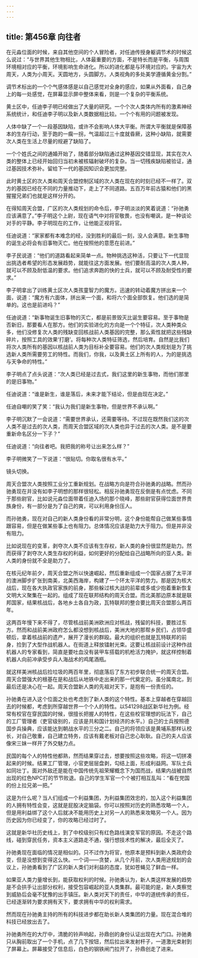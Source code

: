 ```yaml
---
---
---
```

title: 第456章 向往者
---



在元淼位面的时候，来自其他空间的个人冒险者，对任迪传授身躯调节术的时候这么说过：“与世界其他生物相比，人体最重要的方面，不是特长而是平衡，与周围环境相对应的平衡，环境影响生命进化。所以的进化都是与环境对应的。宇宙为大周天，人类为小周天。天圆地方，头圆脚方。人类视角的多处美学遵循黄金分割。”

调节术标出的一个个气感体感是以自己感觉对全身的感应，如果从外面看，自己身上的每一处感觉，在屏幕显示屏中整体来看，则是一个复杂的平衡系统。

黄土区中，任迪李子明已经做出了大量的研究。一个个次人类体内所有的激素神经系统统计，和任迪李子明以及新人类数据相比较。一个个有用的问题被发现。

人体中缺了一个一段基因缺陷，或许不会影响人体大平衡。所谓大平衡就是保障基本的生存行动，至于跑的一瘸一拐，气温超过三十度就昏厥，这种小缺陷，就需要次人类在生活上尽量的规避了缺陷了。

一个个姓氏之间的通婚开始了，随着部分缺陷通过这种基因交错显现，其实在次人类的整体上已经开始回归当初未被核辐射破坏的复杂。当一切残疾缺陷被验证，通过基因技术弥补。留给下一代的基因知识会更加完整。

此时黄土区的次人类和周天合盟控制区域的次人类在现在的时刻已经不一样了。双方的基因已经在不同的力量推动下，走上了不同道路。五百万年前古猿和他们的黑猩猩兄弟们也就是这样分开的。

在得知周天合盟，广区的次人类规划的命令后，李子明淡淡的笑着说道：“孙驰勇应该满意了。”李子明这个上尉，现在语气中对将官敬畏，也没有嘲讽，是一种谈论对手的平静。李子明现在的工作，让他能正视将官。

任迪说道：“家家都有本难念的经，没到胜利的最后一刻，没人会满意。新生事物的诞生必将会有旧事物灭亡。他在按照他的意愿在前进。”

李子民说道：“他们的道路看起来简单一点。物种挑选这种活，只要让下一代显现出挑选者希望的形态发展趋势，就能往这方面发展。他们要耐高温的次人类人种，就可以不顾及耐低温的要求。他们追求奔跑的快的士兵，就可以不顾及耐受性的要求。”

李子明拿出了训练黄土区次人类孩童智力的魔方。迅速的转动着魔方拼出来一个面，说道：“魔方有六面体，拼出来一个面，和将六个面全部恢复。他们选的是简单的。这也是前进吗？”

任迪说道：“新事物诞生旧事物的灭亡，都是前景毁灭比诞生要容易。至于事物是否新旧，那要看人在那方。他们的实验进化的方向是一个个特征，次人类种类众多，他们没修复次人类的残缺变回核战前人类基因的完整，那么索性就把这些残缺碎片，按照工具的效果‘打磨’。将每种次人类特征筛选，然后培育。自然是比我们将次人类所有的基因以核战前人类为目标补全要容易。他们的次人类规划是为了挑选新人类所需要劳工的特性。而我们，你我，以及黄土区上所有的人，为的是挑选与天争命的特性。”

李子明点了点头说道：“次人类已经是过去式，我们这里的新生事物，而他们那里的是旧事物。”

任迪说道：“谁是新生，谁是落后，未来才能下结论，但是由现在决定。”

任迪自嘲的笑了笑：“我认为我们是新生事物，但是世界不承认啊。”

李子明沉默了一会说道：“需要世界承认，还需要等待。不过现在既然我们这的次人类不是过去的次人类，而周天合盟区域的次人类也异于过去的次人类。是不是要重新命名区分一下子？”

任迪说道：“向往者吧。我把我的称号让出来怎么样？”

李子明微笑了一下说道：“很贴切。你取名很有水平。”

镜头切换。

周天合盟次人类按照工业分工重新规划。在战略方向是符合孙驰勇的战略。然而孙驰勇现在并没有如李子明想的那样很轻松。相反孙驰勇现在反倒是有点忧虑。不同于那些尉官，比如说元淼位面带着任迪入场的那个晓峰，那些尉官获得位面世界贵族身份，有一部分是为了自己的爽，可以利用身份压人。

而孙驰勇，现在对自己的新人类身份看的非常分明，这个身份能帮自己做某些事情跟容易，但是在做某些事上也有阻力。总体情况应该是助力大于阻力。但是并非没有阻力。

比如说现在的变革，剥夺次人类不应该有生存权，新人类的身份很显然是助力。然而获得了剥夺次人类生存权的利益，如何更好的分配给自己战略所向的亚人类。新人类的身份就不全是助力了。

在核元纪年前夕，周天合盟之所以快速崛起，然后重新组成一个国家占据了太平洋的澳洲脚步扩张到南美，北美西海岸，构建了一个环太平洋的势力。那是因为核大战后，现在各大执政官家族的前身，那些躲过核大战的前辈或多或少抱着重新恢复文明大义聚集在一起的。组成了现在联邦结构的周天合盟。而北美那边原本就是联邦国家，结果核战后，各地乡土各自为政，瓦特联邦的整合要比周天合盟那么两百年。

这两百年慢下来不得了，尽管核战前美洲欧洲应对核战，残留的科技，要胜过东方。然而和战前美洲政府怎么都没想到核战后，美洲大地的那帮乡民们，占领华盛顿后，拿着核战前的遗产，展开了漫长的群殴。最大的组织也就是瓦特联邦的前身，捡到了大型作战机器人。在街道上释放镭射光束。这要让核战前设计这种作战机器人的专家看到，简直是要吐血没有装甲车搭载的机枪活力掩护，就这样控制着机器人向前冲承受步兵人海战术的鸡尾酒瓶。

就这样美洲核战后捡垃圾的两百年里，彻底落后了东方初步联合统一的周天合盟。周天合盟强大的根基在是和战后从地铁中走出来的那一代奠定的。虽分属南北，到最后还是决心在一起。周天合盟新人类的先祖对天下，是抱有一份责任的。

孙驰勇在进入这个位面之处也考虑到了新人类的这个特性。基本上穿越者在穿越回去的时候都，考虑到所穿越世界一个个人的特性。以541298战区新华社为例。经常有校官在穿民国的时候，很擅长把握人的特性，在这些校官理想的玩法下，自己的工厂管理者（吏官级别的，应该是共和国计划经济的水平。）自己的士兵按照德国步兵操典，应该能达到朝战水平的三分之二。自己的将领应该是黄埔系那样认校长，对自己敬重，自己建立特务，应该有戴老板对自己忠心耿耿。自己的夫人应该像宋三妹一样开了外交魅力点。

民国的每个人的特性他都熟，然而结果穿过去，想要按照这些攻略，将这一切拼凑起来的时候。结果工厂管理，小官吏层层盘剥，勾结上面，形成利益网。军队士兵如同壮丁。面对外敌还是能在中国传统先祖荣耀概念下为国而战，结果内战被自然出现的红色NPC打的节节败退。自己的学生军官一个个被打相互乱叫：“看在党国的份上拉兄弟一把。”

这是为什么呢？当人们组成一个利益集团，为利益集团效忠的，加入这个利益集团的人拥有特性会变，这就是屁股决定脑袋。你可以按照对历史的熟悉攻略一个人，但是用利益绑了这个人后就决不能用历史上对另一人的熟悉来攻略另一个人。因为历史因为你已经变了，你的攻略已经过时了。

这就是新华社历史线上，到了中校级别只有红色路线演变军官的原因。不走这个路线，碰到穿民任务，资本主义道路走不通，强行想技术性的解决，最后全灭了。

孙驰勇现在面临的情况是相似的。只不过作为将官，他原本是预料到新人类政府会变，但是没想到变得这么快。一个词——贪婪，从几个月前，次人类用途规划的会议上，孙驰勇看到了广区的新人类们对利益的态度，犹如苍蝇见了鲜血一样。

如果亚人类力量增长到，能获取权利的时候。孙驰勇认为，新人类这样发展的趋势是不会拱手让出部分权利，接受包容崛起的亚人类集群。最可能的是，新人类察觉到威胁后会毫不犹豫的出手镇压。新人类对天下的责任，中华的道统传承的责任，已经逐渐转为要求拥有天下，要求拥有中华的权利需求。

然而现在孙驰勇主持的所有的科技进步都在助长新人类集团的力量。现在混合堆的科技已经放出去了。

孙驰勇所在的大厅中，清脆的铃声响起，孙鼎创的身份认证出现在大门口。孙驰勇只从胸前取出了一个手机，点了几下按钮，然后拉出来发射杆子，一道激光束射到了屏幕上。屏幕接受了信息后，白色的钢铁闸门拉开了，孙鼎创走了进来。